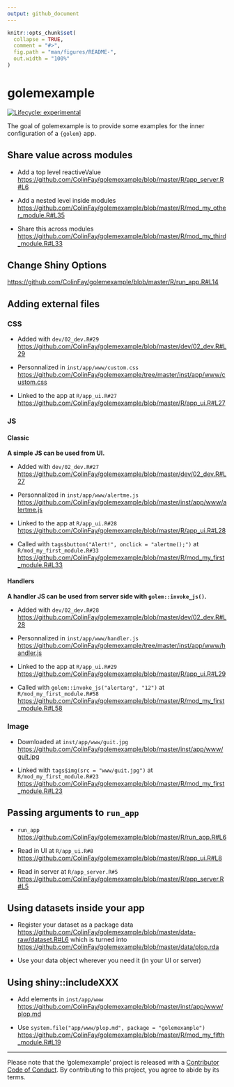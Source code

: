 ```yaml
---
output: github_document
---
```


<!-- README.md is generated from README.Rmd. Please edit that file -->

```r
knitr::opts_chunk$set(
  collapse = TRUE,
  comment = "#>",
  fig.path = "man/figures/README-",
  out.width = "100%"
)
```
# golemexample

<!-- badges: start -->
[![Lifecycle: experimental](https://img.shields.io/badge/lifecycle-experimental-orange.svg)](https://www.tidyverse.org/lifecycle/#experimental)
<!-- badges: end -->

The goal of golemexample is to provide some examples for the inner configuration of a `{golem}` app.

## Share value across modules 

+ Add a top level reactiveValue <https://github.com/ColinFay/golemexample/blob/master/R/app_server.R#L6>

+ Add a nested level inside modules <https://github.com/ColinFay/golemexample/blob/master/R/mod_my_other_module.R#L35>

+ Share this across modules <https://github.com/ColinFay/golemexample/blob/master/R/mod_my_third_module.R#L33>

## Change Shiny Options

<https://github.com/ColinFay/golemexample/blob/master/R/run_app.R#L14>

## Adding external files 

### CSS

+ Added with `dev/02_dev.R#29` <https://github.com/ColinFay/golemexample/blob/master/dev/02_dev.R#L29>

+ Personnalized in `inst/app/www/custom.css` <https://github.com/ColinFay/golemexample/tree/master/inst/app/www/custom.css>

+ Linked to the app at `R/app_ui.R#27` <https://github.com/ColinFay/golemexample/blob/master/R/app_ui.R#L27>

### JS 

#### Classic

__A simple JS can be used from UI.__

+ Added with `dev/02_dev.R#27` <https://github.com/ColinFay/golemexample/blob/master/dev/02_dev.R#L27>

+ Personnalized in `inst/app/www/alertme.js` <https://github.com/ColinFay/golemexample/blob/master/inst/app/www/alertme.js>

+ Linked to the app at `R/app_ui.R#28` <https://github.com/ColinFay/golemexample/blob/master/R/app_ui.R#L28>

+ Called with `tags$button("Alert!", onclick = "alertme();")` at `R/mod_my_first_module.R#33` <https://github.com/ColinFay/golemexample/blob/master/R/mod_my_first_module.R#L33>

#### Handlers

__A handler JS can be used from server side with `golem::invoke_js()`.__

+ Added with `dev/02_dev.R#28` <https://github.com/ColinFay/golemexample/blob/master/dev/02_dev.R#L28>

+ Personnalized in `inst/app/www/handler.js` <https://github.com/ColinFay/golemexample/tree/master/inst/app/www/handler.js>

+ Linked to the app at `R/app_ui.R#29` <https://github.com/ColinFay/golemexample/blob/master/R/app_ui.R#L29>

+ Called with `golem::invoke_js("alertarg", "12")` at `R/mod_my_first_module.R#58` <https://github.com/ColinFay/golemexample/blob/master/R/mod_my_first_module.R#L58>

### Image

+ Downloaded at `inst/app/www/guit.jpg` <https://github.com/ColinFay/golemexample/blob/master/inst/app/www/guit.jpg>

+ Linked with `tags$img(src = "www/guit.jpg")` at `R/mod_my_first_module.R#23` <https://github.com/ColinFay/golemexample/blob/master/R/mod_my_first_module.R#L23>

## Passing arguments to `run_app`

+ `run_app` <https://github.com/ColinFay/golemexample/blob/master/R/run_app.R#L6>

+ Read in UI at `R/app_ui.R#8` <https://github.com/ColinFay/golemexample/blob/master/R/app_ui.R#L8>

+ Read in server at `R/app_server.R#5` <https://github.com/ColinFay/golemexample/blob/master/R/app_server.R#L5>

## Using datasets inside your app 

+ Register your dataset as a package data 
<https://github.com/ColinFay/golemexample/blob/master/data-raw/dataset.R#L6> which is turned into <https://github.com/ColinFay/golemexample/blob/master/data/plop.rda>

+ Use your data object wherever you need it (in your UI or server)

## Using shiny::includeXXX

+ Add elements in `inst/app/www` <https://github.com/ColinFay/golemexample/blob/master/inst/app/www/plop.md>

+ Use `system.file("app/www/plop.md", package = "golemexample")` <https://github.com/ColinFay/golemexample/blob/master/R/mod_my_fifth_module.R#L19>

<hr>

Please note that the 'golemexample' project is released with a
[Contributor Code of Conduct](CODE_OF_CONDUCT.md).
By contributing to this project, you agree to abide by its terms.
